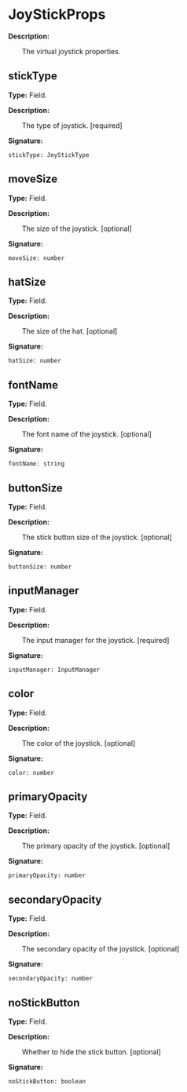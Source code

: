 
# JoyStickProps

**Description:**

&emsp;&emsp;The virtual joystick properties.

## stickType

**Type:** Field.

**Description:**

&emsp;&emsp;The type of joystick. [required]

**Signature:**
```tl
stickType: JoyStickType
```

## moveSize

**Type:** Field.

**Description:**

&emsp;&emsp;The size of the joystick. [optional]

**Signature:**
```tl
moveSize: number
```

## hatSize

**Type:** Field.

**Description:**

&emsp;&emsp;The size of the hat. [optional]

**Signature:**
```tl
hatSize: number
```

## fontName

**Type:** Field.

**Description:**

&emsp;&emsp;The font name of the joystick. [optional]

**Signature:**
```tl
fontName: string
```

## buttonSize

**Type:** Field.

**Description:**

&emsp;&emsp;The stick button size of the joystick. [optional]

**Signature:**
```tl
buttonSize: number
```

## inputManager

**Type:** Field.

**Description:**

&emsp;&emsp;The input manager for the joystick. [required]

**Signature:**
```tl
inputManager: InputManager
```

## color

**Type:** Field.

**Description:**

&emsp;&emsp;The color of the joystick. [optional]

**Signature:**
```tl
color: number
```

## primaryOpacity

**Type:** Field.

**Description:**

&emsp;&emsp;The primary opacity of the joystick. [optional]

**Signature:**
```tl
primaryOpacity: number
```

## secondaryOpacity

**Type:** Field.

**Description:**

&emsp;&emsp;The secondary opacity of the joystick. [optional]

**Signature:**
```tl
secondaryOpacity: number
```

## noStickButton

**Type:** Field.

**Description:**

&emsp;&emsp;Whether to hide the stick button. [optional]

**Signature:**
```tl
noStickButton: boolean
```
